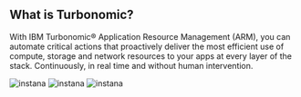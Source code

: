 
## What is Turbonomic?

<PageDescription>

With IBM Turbonomic® Application Resource Management (ARM), you can automate critical actions that proactively deliver the most efficient use of compute, storage and network resources to your apps at every layer of the stack. Continuously, in real time and without human intervention.

</PageDescription>

<FeatureCard
    color="dark"
    href="/SalesEnablement/sales"
    title="What is Instana"
    actionIcon="arrowRight"
    className="homepage-feature"
    >

<ArtDirection>

![instana](../images/turbonomic.png)
![instana](../images/turbonomic.png)
![instana](../images/turbonomic.png)

</ArtDirection>

</FeatureCard>
